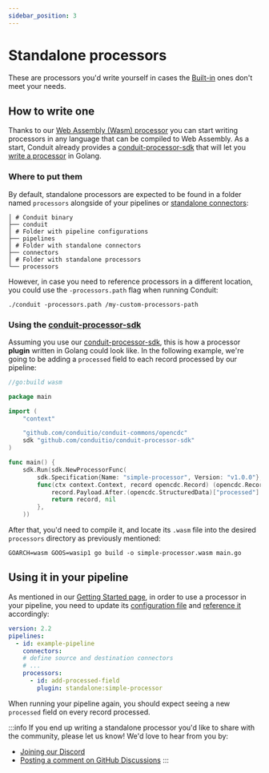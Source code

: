 ```yaml
---
sidebar_position: 3
---
```


# Standalone processors

These are processors you'd write yourself in cases the [Built-in](/docs/processors/builtin/) ones don't meet your needs. 

## How to write one

Thanks to our [Web Assembly (Wasm) processor](/docs/processors/standalone/how-it-works) you can start writing processors in any language that can be compiled to Web Assembly. As a start, Conduit already provides a [conduit-processor-sdk](https://github.com/ConduitIO/conduit-processor-sdk) that will let you [write a processor](/docs/processors/standalone/building) in Golang.

### Where to put them

By default, standalone processors are expected to be found in a folder named `processors` alongside of your pipelines or [standalone connectors](/docs/connectors/getting-started.mdx):

```shell
│ # Conduit binary
├── conduit
│ # Folder with pipeline configurations
├── pipelines
│ # Folder with standalone connectors
├── connectors
│ # Folder with standalone processors
└── processors
```

However, in case you need to reference processors in a different location, you could use the `-processors.path` flag when running Conduit:

```
./conduit -processors.path /my-custom-processors-path
```

### Using the [conduit-processor-sdk](https://github.com/ConduitIO/conduit-processor-sdk)

Assuming you use our [conduit-processor-sdk](https://github.com/ConduitIO/conduit-processor-sdk), this is how a processor **plugin** written in Golang could look like. In the following example, we're going to be adding a `processed` field to each record processed by our pipeline:

```go
//go:build wasm

package main

import (
    "context"

    "github.com/conduitio/conduit-commons/opencdc"
    sdk "github.com/conduitio/conduit-processor-sdk"
)

func main() {
    sdk.Run(sdk.NewProcessorFunc(
        sdk.Specification{Name: "simple-processor", Version: "v1.0.0"},
        func(ctx context.Context, record opencdc.Record) (opencdc.Record, error) {
            record.Payload.After.(opencdc.StructuredData)["processed"] = true
            return record, nil
        },
    ))
```

After that, you'd need to compile it, and locate its `.wasm` file into the desired `processors` directory as previously mentioned:


```shell
GOARCH=wasm GOOS=wasip1 go build -o simple-processor.wasm main.go
```

## Using it in your pipeline


As mentioned in our [Getting Started page](/docs/processors/getting-started), in order to use a processor in your pipeline, you need to update its [configuration file](/docs/processors/getting-started#how-to-use-a-processor) and [reference it](/docs/processors/referencing) accordingly:


```yaml
version: 2.2
pipelines:
  - id: example-pipeline
    connectors:
    # define source and destination connectors
    # ...
    processors:
      - id: add-processed-field
        plugin: standalone:simple-processor
```

When running your pipeline again, you should expect seeing a new `processed` field on every record processed.

:::info
If you end up writing a standalone processor you'd like to share with the community, please let us know! We'd love to hear from you by:  

- [Joining our Discord](https://discord.meroxa.com/)
- [Posting a comment on GitHub Discussions](https://github.com/ConduitIO/conduit/discussions)
:::
